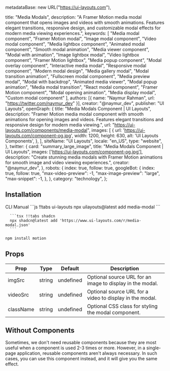   metadataBase: new URL("https://ui-layouts.com"),

  title: "Media Modals",
  description: "A Framer Motion media modal component that opens images and videos with smooth animations. Features elegant transitions, responsive design, and customizable modal effects for modern media viewing experiences.",
  keywords: [
    "Media modal component",
    "Framer Motion modal",
    "Image modal component",
    "Video modal component",
    "Media lightbox component",
    "Animated modal component",
    "Smooth modal animation",
    "Media viewer component",
    "Modal with animation",
    "Image lightbox modal",
    "Video lightbox component",
    "Framer Motion lightbox",
    "Media popup component",
    "Modal overlay component",
    "Interactive media modal",
    "Responsive modal component",
    "Modern modal design",
    "Media gallery modal",
    "Modal transition animation",
    "Fullscreen modal component",
    "Media preview modal",
    "Modal with backdrop",
    "Animated media viewer",
    "Modal popup animation",
    "Media modal transition",
    "React modal component",
    "Framer Motion component",
    "Modal opening animation",
    "Media display modal",
    "Custom modal component"
  ],
  authors: [{ name: "Naymur Rahman", url: "https://twitter.com/naymur_dev" }],
  creator: "@naymur_dev",
  publisher: "UI Layouts",
  openGraph: {
    title: "Media Modals Component | UI Layouts",
    description: "Framer Motion media modal component with smooth animations for opening images and videos. Features elegant transitions and responsive design for modern media viewing.",
    url: "https://ui-layouts.com/components/media-modal",
    images: [
      {
        url: 'https://ui-layouts.com/component-og.jpg',
        width: 1200,
        height: 630,
        alt: 'UI Layouts Components',
      },
    ],
    siteName: "UI Layouts",
    locale: "en_US",
    type: "website",
  },
  twitter: {
    card: "summary_large_image",
    title: "Media Modals Component | UI Layouts",
    images: ['https://ui-layouts.com/component-og.jpg'],
    description: "Create stunning media modals with Framer Motion animations for smooth image and video viewing experiences.",
    creator: "@naymur_dev",
  },
  robots: {
    index: true,
    follow: true,
    googleBot: {
      index: true,
      follow: true,
      "max-video-preview": -1,
      "max-image-preview": "large",
      "max-snippet": -1,
    },
  },
  category: "technology",
};

<ComponentCodePreview name='media-modal' hasReTrigger responsive />

## Installation

<Tabs defaultValue="cli">

  <TabsList className='border-b w-full bg-white justify-start dark:bg-neutral-800 h-11'>
    <TabsTrigger value="cli">CLI</TabsTrigger>
    <TabsTrigger value="manual">Manual</TabsTrigger>
  </TabsList>

  <TabsContent value="cli">
   <CodeWithTabs>
      ```js !!tabs ui-layouts
      npx uilayouts@latest add media-modal
      ```

      ```tsx !!tabs shadcn
      npx shadcn@latest add 'https://www.ui-layouts.com/r/media-modal.json'
      ```
   </CodeWithTabs>
  </TabsContent>


<TabsContent value="manual" manualType>

```bash
npm install motion
```

<CodeSnippets name="media-modal" />

</TabsContent>
</Tabs>

## Props

| Prop      | Type   | Default   | Description                                               |
| --------- | ------ | --------- | --------------------------------------------------------- |
| imgSrc    | string | undefined | Optional source URL for an image to display in the modal. |
| videoSrc  | string | undefined | Optional source URL for a video to display in the modal.  |
| className | string | undefined | Optional CSS class for styling the modal component.       |

## Without Components

Sometimes, we don't need reusable components because they are most useful when a component is used 2-3 times or more. However, in a single-page application, reusable components aren't always necessary. In such cases, you can use this component instead, and it will give you the same effect.

<ComponentCodePreview name='imagemodals' hasReTrigger responsive />
